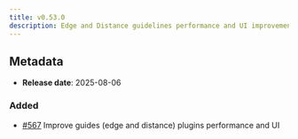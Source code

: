```yaml
---
title: v0.53.0
description: Edge and Distance guidelines performance and UI improvements
---
```


## Metadata

- **Release date**: 2025-08-06

### Added

- [#567](https://github.com/InditexTech/weavejs/issues/568) Improve guides (edge and distance) plugins performance and UI
